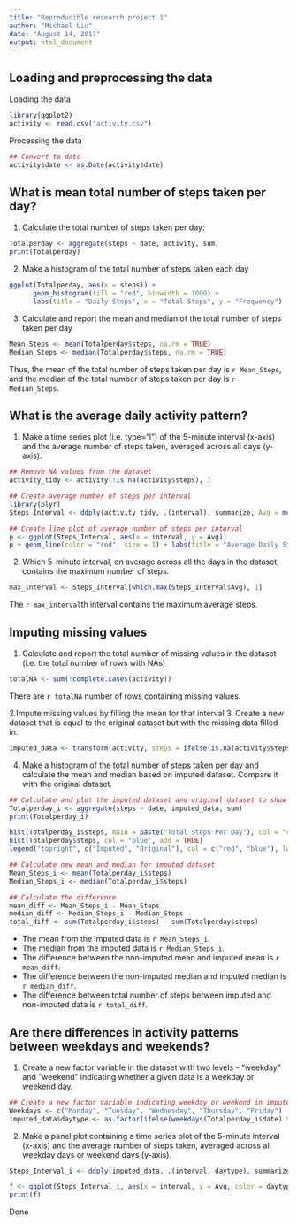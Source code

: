 ---
title: "Reproducible research project 1"
author: "Michael Liu"
date: "August 14, 2017"
output: html_document
---

## Loading and preprocessing the data
Loading the data

```{r}
library(ggplot2)
activity <- read.csv("activity.csv")
```

Processing the data

```{r}
## Convert to date
activity$date <- as.Date(activity$date)  
```

## What is mean total number of steps taken per day?
1. Calculate the total number of steps taken per day:

```{r}
Totalperday <- aggregate(steps ~ date, activity, sum)
print(Totalperday)
```

2. Make a histogram of the total number of steps taken each day

```{r}
ggplot(Totalperday, aes(x = steps)) + 
      geom_histogram(fill = "red", binwidth = 1000) +
      labs(title = "Daily Steps", x = "Total Steps", y = "Frequency")
```

3. Calculate and report the mean and median of the total number of steps taken per day

```{r}
Mean_Steps <- mean(Totalperday$steps, na.rm = TRUE)
Median_Steps <- median(Totalperday$steps, na.rm = TRUE)
```
Thus, the mean of the total number of steps taken per day is `r Mean_Steps`, and the median of the total number of steps taken per day is `r Median_Steps`.

## What is the average daily activity pattern?
1. Make a time series plot (i.e. type="l") of the 5-minute interval (x-axis) and the average number of steps taken, averaged across all days (y-axis).

```{r}
## Remove NA values from the dataset
activity_tidy <- activity[!is.na(activity$steps), ]

## Create average number of steps per interval
library(plyr)
Steps_Interval <- ddply(activity_tidy, .(interval), summarize, Avg = mean(steps))

## Create line plot of average number of steps per interval
p <- ggplot(Steps_Interval, aes(x = interval, y = Avg))
p + geom_line(color = "red", size = 1) + labs(title = "Average Daily Steps", x = "Interval", y = "Average Steps per day")
```

2. Which 5-minute interval, on average across all the days in the dataset, contains the maximum number of steps.

```{r}
max_interval <- Steps_Interval[which.max(Steps_Interval$Avg), 1]
```

The `r max_interval`th interval contains the maximum average steps.

## Imputing missing values
1. Calculate and report the total number of missing values in the dataset (i.e. the total number of rows with NAs)

```{r}
totalNA <- sum(!complete.cases(activity))
```

There are `r totalNA` number of rows containing missing values.

2.Impute missing values by filling the mean for that interval
3. Create a new dataset that is equal to the original dataset but with the missing data filled in.

```{r}
imputed_data <- transform(activity, steps = ifelse(is.na(activity$steps), Steps_Interval$Avg[match(activity$interval, Steps_Interval$interval)], activity$steps))
```

4. Make a histogram of the total number of steps taken per day and calculate the mean and median based on imputed dataset. Compare it with the original dataset.

```{r}
## Calculate and plot the imputed dataset and original dataset to show difference
Totalperday_i <- aggregate(steps ~ date, imputed_data, sum)
print(Totalperday_i)

hist(Totalperday_i$steps, main = paste("Total Steps Per Day"), col = "red", xlab = "Number of Steps", ylab = "Frequency")
hist(Totalperday$steps, col = "blue", add = TRUE)
legend("topright", c("Imputed", "Original"), col = c("red", "blue"), lwd = 10)

## Calculate new mean and median for imputed dataset
Mean_Steps_i <- mean(Totalperday_i$steps)
Median_Steps_i <- median(Totalperday_i$steps)

## Calculate the difference
mean_diff <- Mean_Steps_i - Mean_Steps
median_diff <- Median_Steps_i - Median_Steps
total_diff <- sum(Totalperday_i$steps) - sum(Totalperday$steps)
```
- The mean from the imputed data is `r Mean_Steps_i`.
- The median from the imputed data is `r Median_Steps_i`.
- The difference between the non-imputed mean and imputed    mean is `r mean_diff`.
- The difference between the non-imputed median and imputed median is `r median_diff`.
- The difference between total number of steps between imputed and non-imputed data is `r total_diff`.

## Are there differences in activity patterns between weekdays and weekends?

1. Create a new factor variable in the dataset with two levels - "weekday" and "weekend" indicating whether a given data is a weekday or weekend day.

```{r}
## Create a new factor variable indicating weekday or weekend in imputed dataset
Weekdays <- c("Monday", "Tuesday", "Wednesday", "Thursday", "Friday")
imputed_data$daytype <- as.factor(ifelse(weekdays(Totalperday_i$date) %in% Weekdays, "Weekday", "Weekend"))
```                                   

2. Make a panel plot containing a time series plot of the 5-minute interval (x-axis) and the average number of steps taken, averaged across all weekday days or weekend days (y-axis).

```{r}
Steps_Interval_i <- ddply(imputed_data, .(interval, daytype), summarize, Avg = mean(steps))

f <- ggplot(Steps_Interval_i, aes(x = interval, y = Avg, color = daytype)) + geom_line() + labs(title = "Mean Daily Steps by Daytype", x = "Interval", y = "Number of Steps") + facet_wrap(~daytype, ncol = 1, nrow = 2)
print(f)
```

Done





























